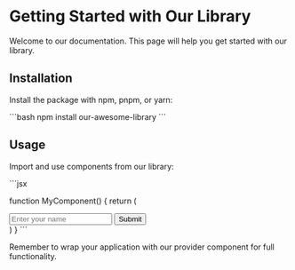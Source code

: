 # Getting Started with Our Library

Welcome to our documentation. This page will help you get started with our library.

## Installation

Install the package with npm, pnpm, or yarn:

\`\`\`bash
npm install our-awesome-library
\`\`\`

## Usage

Import and use components from our library:

\`\`\`jsx

function MyComponent() {
  return (
    <div>
      <Input placeholder="Enter your name" />
      <Button>Submit</Button>
    </div>
  )
}
\`\`\`

Remember to wrap your application with our provider component for full functionality.